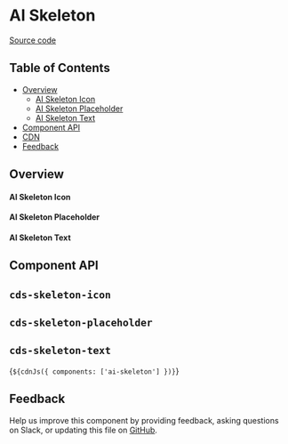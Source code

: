 
<Meta isTemplate />

# AI Skeleton

[Source code](https://github.com/carbon-design-system/carbon/tree/main/packages/web-components/src/components/ai-skeleton)

## Table of Contents

- [Overview](#overview)
  - [AI Skeleton Icon](#ai-skeleton-icon)
  - [AI Skeleton Placeholder](#ai-skeleton-placeholder)
  - [AI Skeleton Text](#ai-skeleton-text)
- [Component API](#component-api)
- [CDN](#cdn)
- [Feedback](#feedback)

## Overview

#### AI Skeleton Icon

<Canvas of={AISkeletonStories.AISkeletonIcon} />

#### AI Skeleton Placeholder

<Canvas of={AISkeletonPlaceholderStories.AISkeletonPlaceholder} />

#### AI Skeleton Text

<Canvas of={AISkeletonTextStories.AISkeletonText} />

## Component API

## `cds-skeleton-icon`

<ArgTypes of="cds-skeleton-icon" />

## `cds-skeleton-placeholder`

<ArgTypes of="cds-skeleton-placeholder" />

## `cds-skeleton-text`

<ArgTypes of="cds-skeleton-text" />

<Markdown>{`${cdnJs({ components: ['ai-skeleton'] })}`}</Markdown>

## Feedback

Help us improve this component by providing feedback, asking questions on Slack,
or updating this file on
[GitHub](https://github.com/carbon-design-system/carbon/tree/main/packages/web-components/src/components/ai-skeleton/ai-skeleton.mdx).
